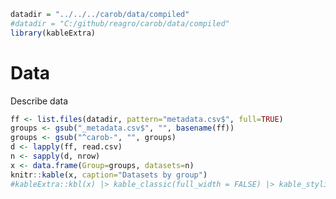 ```r
datadir = "../../../carob/data/compiled"
#datadir = "C:/github/reagro/carob/data/compiled"
library(kableExtra)
```

# Data

Describe data

```r
ff <- list.files(datadir, pattern="metadata.csv$", full=TRUE)
groups <- gsub("_metadata.csv$", "", basename(ff))
groups <- gsub("^carob-", "", groups)
d <- lapply(ff, read.csv)
n <- sapply(d, nrow)
x <- data.frame(Group=groups, datasets=n)
knitr::kable(x, caption="Datasets by group")
#kableExtra::kbl(x) |> kable_classic(full_width = FALSE) |> kable_styling(bootstrap_options = c("striped", #"hover"))


```


